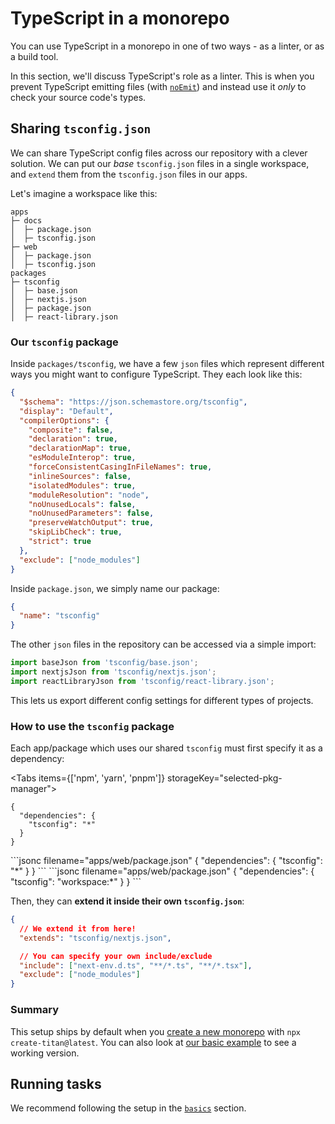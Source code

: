 
# TypeScript in a monorepo

You can use TypeScript in a monorepo in one of two ways - as a linter, or as a build tool.

In this section, we'll discuss TypeScript's role as a linter. This is when you prevent TypeScript emitting files (with [`noEmit`](https://www.typescriptlang.org/tsconfig/noEmit.html)) and instead use it _only_ to check your source code's types.

## Sharing `tsconfig.json`

We can share TypeScript config files across our repository with a clever solution. We can put our _base_ `tsconfig.json` files in a single workspace, and `extend` them from the `tsconfig.json` files in our apps.

Let's imagine a workspace like this:

```
apps
├─ docs
│  ├─ package.json
│  ├─ tsconfig.json
├─ web
│  ├─ package.json
│  ├─ tsconfig.json
packages
├─ tsconfig
│  ├─ base.json
│  ├─ nextjs.json
│  ├─ package.json
│  ├─ react-library.json
```

### Our `tsconfig` package

Inside `packages/tsconfig`, we have a few `json` files which represent different ways you might want to configure TypeScript. They each look like this:

```json filename="packages/tsconfig/base.json"
{
  "$schema": "https://json.schemastore.org/tsconfig",
  "display": "Default",
  "compilerOptions": {
    "composite": false,
    "declaration": true,
    "declarationMap": true,
    "esModuleInterop": true,
    "forceConsistentCasingInFileNames": true,
    "inlineSources": false,
    "isolatedModules": true,
    "moduleResolution": "node",
    "noUnusedLocals": false,
    "noUnusedParameters": false,
    "preserveWatchOutput": true,
    "skipLibCheck": true,
    "strict": true
  },
  "exclude": ["node_modules"]
}
```

Inside `package.json`, we simply name our package:

```json filename="packages/tsconfig/package.json"
{
  "name": "tsconfig"
}
```

The other `json` files in the repository can be accessed via a simple import:

```ts
import baseJson from 'tsconfig/base.json';
import nextjsJson from 'tsconfig/nextjs.json';
import reactLibraryJson from 'tsconfig/react-library.json';
```

This lets us export different config settings for different types of projects.

### How to use the `tsconfig` package

Each app/package which uses our shared `tsconfig` must first specify it as a dependency:

<Tabs items={['npm', 'yarn', 'pnpm']} storageKey="selected-pkg-manager">
  <Tab>
```jsonc filename="apps/web/package.json"
{
  "dependencies": {
    "tsconfig": "*"
  }
}
```
  </Tab>
  <Tab>
```jsonc filename="apps/web/package.json"
{
  "dependencies": {
    "tsconfig": "*"
  }
}
```
  </Tab>
  <Tab>
```jsonc filename="apps/web/package.json"
{
  "dependencies": {
    "tsconfig": "workspace:*"
  }
}
```
  </Tab>
</Tabs>

Then, they can **extend it inside their own `tsconfig.json`**:

```json filename="apps/web/tsconfig.json"
{
  // We extend it from here!
  "extends": "tsconfig/nextjs.json",

  // You can specify your own include/exclude
  "include": ["next-env.d.ts", "**/*.ts", "**/*.tsx"],
  "exclude": ["node_modules"]
}
```

### Summary

This setup ships by default when you [create a new monorepo](/docs/getting-started/create-new) with `npx create-titan@latest`. You can also look at [our basic example](https://github.com/khulnasoft/titanrepo/tree/main/examples/basic) to see a working version.

## Running tasks

We recommend following the setup in the [`basics`](/docs/handbook/linting#running-tasks) section.
